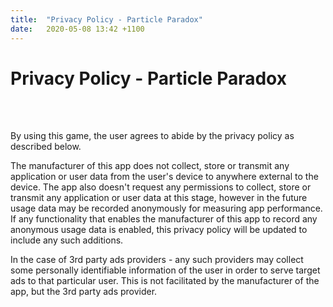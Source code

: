 ```yaml
---
title:  "Privacy Policy - Particle Paradox"
date:   2020-05-08 13:42 +1100
---
```


<div className="blog">

# Privacy Policy - Particle Paradox
<br/>
<br/>

By using this game, the user agrees to abide by the privacy policy as described below.

The manufacturer of this app does not collect, store or transmit any application or user data from the user's device to anywhere external to the device. The app also doesn't request any permissions to collect, store or transmit any application or user data at this stage, however in the future usage data may be recorded anonymously for measuring app performance. If any functionality that enables the manufacturer of this app to record any anonymous usage data is enabled, this privacy policy will be updated to include any such additions.

In the case of 3rd party ads providers - any such providers may collect some personally identifiable information of the user in order to serve target ads to that particular user. This is not facilitated by the manufacturer of the app, but the 3rd party ads provider.

</div>